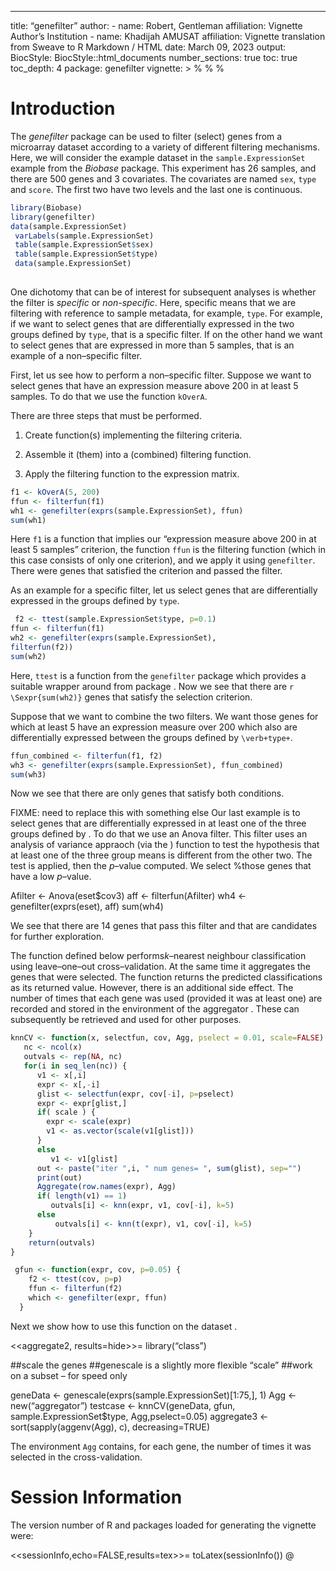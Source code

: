 ---
title: "genefilter"
author:
- name: Robert, Gentleman
  affiliation: Vignette Author's Institution
- name: Khadijah AMUSAT
  affiliation: Vignette translation from Sweave to R Markdown / HTML
date: March 09, 2023
output:
  BiocStyle: BiocStyle::html_documents
    number_sections: true
    toc: true
    toc_depth: 4
package: genefilter
vignette: >
  %\VignetteIndexEntry{genefilter}
  %\VignetteEngine{knitr::rmarkdown}
  %\VignetteEncoding{UTF-8}

# Introduction {#introduction .unnumbered}
The *genefilter* package can be used to filter (select) genes from a
microarray dataset according to a variety of different filtering
mechanisms. Here, we will consider the example dataset in the
`sample.ExpressionSet` example from the *Biobase* package. This
experiment has 26 samples, and there are 500 genes and 3 covariates. The
covariates are named `sex`, `type` and `score`. The first two have two
levels and the last one is continuous.

```r
library(Biobase) 
library(genefilter)
data(sample.ExpressionSet)
 varLabels(sample.ExpressionSet)
 table(sample.ExpressionSet$sex)
 table(sample.ExpressionSet$type)
 data(sample.ExpressionSet)
 
```

One dichotomy that can be of interest for subsequent analyses is whether
the filter is *specific* or *non-specific*. Here, specific means that we
are filtering with reference to sample metadata, for example, `type`.
For example, if we want to select genes that are differentially
expressed in the two groups defined by `type`, that is a specific
filter. If on the other hand we want to select genes that are expressed
in more than 5 samples, that is an example of a non--specific filter.

First, let us see how to perform a non--specific filter. Suppose we want
to select genes that have an expression measure above 200 in at least 5
samples. To do that we use the function `kOverA`.

There are three steps that must be performed.

1.  Create function(s) implementing the filtering criteria.

2.  Assemble it (them) into a (combined) filtering function.

3.  Apply the filtering function to the expression matrix.

```r
f1 <- kOverA(5, 200)
ffun <- filterfun(f1)
wh1 <- genefilter(exprs(sample.ExpressionSet), ffun)
sum(wh1)
```

Here `f1` is a function that implies our "expression measure above 200
in at least 5 samples" criterion, the function `ffun` is the filtering
function (which in this case consists of only one criterion), and we
apply it using `genefilter`. There were genes that satisfied the
criterion and passed the filter.

As an example for a specific filter, let us select genes that are
differentially expressed in the groups defined by `type`.

```r
 f2 <- ttest(sample.ExpressionSet$type, p=0.1)
ffun <- filterfun(f1)
wh2 <- genefilter(exprs(sample.ExpressionSet), 
filterfun(f2))
sum(wh2)
```

Here, `ttest` is a function from the `genefilter`
package which provides a suitable wrapper around \texttt{t.test} from
package \textit{stats}. Now we see that there are  `r \Sexpr{sum(wh2)}`
genes that satisfy the selection criterion. 

Suppose that we want to combine the two filters. We want those genes
for which at least 5 have an expression measure over 200 \emph{and} which also are differentially
expressed between the groups defined by `\verb+type+`.

```r
ffun_combined <- filterfun(f1, f2)
wh3 <- genefilter(exprs(sample.ExpressionSet), ffun_combined)
sum(wh3)
```

Now we see that there are only \Sexpr{sum(wh3)} genes  that satisfy both conditions.

FIXME: need to replace this with something else
Our last example is to select genes that are
differentially expressed in at least one of the three groups defined
by \verb+cov3+.
To do that we use an Anova filter. This filter uses an analysis of
variance appraoch (via the \verb+lm+) function to test the hypothesis
that at least one of the three group means is different from the other
two. The test is applied, then the $p$--value computed. We select
%those genes that have a low $p$--value.


Afilter <- Anova(eset$cov3)
aff <- filterfun(Afilter)
wh4 <- genefilter(exprs(eset), aff)
sum(wh4)

We see that there are 14 genes that pass this filter and that are
candidates for further exploration.

\section*{Selecting genes that appear useful for prediction}

The function \texttt{knnCV} defined below performs$k$--nearest neighbour classification
using leave--one--out cross--validation.
At the same time it aggregates the genes that were selected. The
function returns the predicted classifications as its returned
value. However, there is an additional side effect. The number of
times that each gene was used (provided it was at least one) are
recorded and stored in the environment of the aggregator \verb+Agg+.
These can subsequently be retrieved and used for other purposes.

```r
knnCV <- function(x, selectfun, cov, Agg, pselect = 0.01, scale=FALSE) {
   nc <- ncol(x)
   outvals <- rep(NA, nc)
   for(i in seq_len(nc)) {
      v1 <- x[,i]
      expr <- x[,-i]
      glist <- selectfun(expr, cov[-i], p=pselect)
      expr <- expr[glist,]
      if( scale ) {
        expr <- scale(expr)
        v1 <- as.vector(scale(v1[glist]))
      }
      else
         v1 <- v1[glist]
      out <- paste("iter ",i, " num genes= ", sum(glist), sep="")
      print(out)
      Aggregate(row.names(expr), Agg)
      if( length(v1) == 1)
         outvals[i] <- knn(expr, v1, cov[-i], k=5)
      else
          outvals[i] <- knn(t(expr), v1, cov[-i], k=5)
    }
    return(outvals)
}
```

```r
 gfun <- function(expr, cov, p=0.05) {
    f2 <- ttest(cov, p=p)
    ffun <- filterfun(f2)
    which <- genefilter(expr, ffun)
  }
```

Next we show how to use this function on the dataset
\verb+geneData+.

<<aggregate2, results=hide>>=
  library("class")

  ##scale the genes
  ##genescale is a slightly more flexible "scale"
  ##work on a subset -- for speed only
  
  geneData <- genescale(exprs(sample.ExpressionSet)[1:75,], 1)
  Agg <- new("aggregator")
  testcase <- knnCV(geneData, gfun, sample.ExpressionSet$type, Agg,pselect=0.05) 
aggregate3 <- sort(sapply(aggenv(Agg), c),
decreasing=TRUE) 

The environment `Agg` contains, for each gene, the
number of times it was selected in the cross-validation.

# Session Information {#session-information .unnumbered}

The version number of R and packages loaded for generating the vignette
were:

\<\<sessionInfo,echo=FALSE,results=tex\>\>= toLatex(sessionInfo()) @
